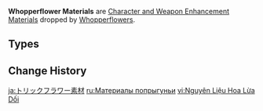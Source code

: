 {{Terminology Infobox
|image        = <gallery>
Item Whopperflower Nectar.png|Whopperflower
Item Shimmering Nectar.png|Shimmering
Item Energy Nectar.png|Energy
</gallery>
|type         = Item Groups
|type2        = Character and Weapon Enhancement Materials
|type3        = Character and Weapon Enhancement Material Groups
|source1      = [[Whopperflowers]]
}}
'''Whopperflower Materials''' are [[Character and Weapon Enhancement Material]]s dropped by [[Whopperflowers]].

==Types==
{{Material Quality
|1=Whopperflower Nectar
|2=Shimmering Nectar
|3=Energy Nectar
}}

==Change History==
{{Change History|1.0}}
[[Category:Whopperflower Materials| ]]

[[ja:トリックフラワー素材]]
[[ru:Материалы попрыгуньи]]
[[vi:Nguyên Liệu Hoa Lừa Dối]]
